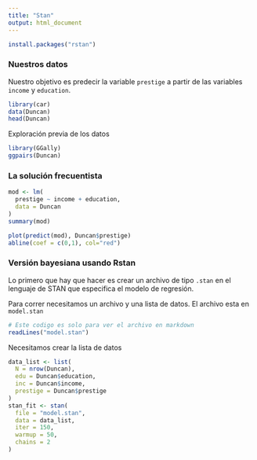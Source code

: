 ---
title: "Stan"
output: html_document
---

```{r, eval=FALSE}
install.packages("rstan")
```

### Nuestros datos

Nuestro objetivo es predecir la variable `prestige` a partir de las variables `income` y `education`.
```{r}
library(car)
data(Duncan)
head(Duncan)
```

Exploración previa de los datos

```{r, cache=TRUE}
library(GGally)
ggpairs(Duncan)
```

### La solución frecuentista

```{r}
mod <- lm(
  prestige ~ income + education,
  data = Duncan
)
summary(mod)
```

```{r}
plot(predict(mod), Duncan$prestige)
abline(coef = c(0,1), col="red")
```


### Versión bayesiana usando Rstan

Lo primero que hay que hacer es crear un archivo de tipo `.stan` en el lenguaje de STAN que especifica el modelo de regresión.

Para correr necesitamos un archivo y una lista de datos. El archivo esta en `model.stan`

```{r}
# Este codigo es solo para ver el archivo en markdown
readLines("model.stan")
```

Necesitamos crear la lista de datos

```{r}
data_list <- list(
  N = nrow(Duncan),
  edu = Duncan$education,
  inc = Duncan$income,
  prestige = Duncan$prestige
)
stan_fit <- stan(
  file = "model.stan",
  data = data_list,
  iter = 150,
  warmup = 50,
  chains = 2
)
```


